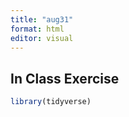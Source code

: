 ```yaml
---
title: "aug31"
format: html
editor: visual
---
```


## In Class Exercise 

```r
library(tidyverse)

```

